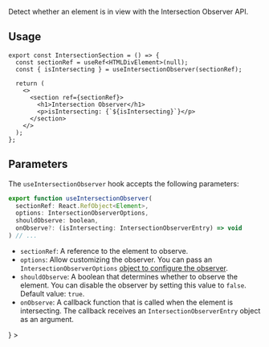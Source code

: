 

Detect whether an element is in view with the Intersection Observer API.

## Usage

```tsx
export const IntersectionSection = () => {
  const sectionRef = useRef<HTMLDivElement>(null);
  const { isIntersecting } = useIntersectionObserver(sectionRef);

  return (
    <>
      <section ref={sectionRef}>
        <h1>Intersection Observer</h1>
        <p>isIntersecting: {`${isIntersecting}`}</p>
      </section>
    </>
  );
};
```

## Parameters

The `useIntersectionObserver` hook accepts the following parameters:

```jsx
export function useIntersectionObserver(
  sectionRef: React.RefObject<Element>,
  options: IntersectionObserverOptions,
  shouldObserve: boolean,
  onObserve?: (isIntersecting: IntersectionObserverEntry) => void
) // ...
```

- `sectionRef`: A reference to the element to observe.
- `options`: Allow customizing the observer. You can pass an `IntersectionObserverOptions` [object to configure the observer](https://developer.mozilla.org/en-US/docs/Web/API/IntersectionObserver#instance_properties).
- `shouldObserve`: A boolean that determines whether to observe the element. You can disable the observer by setting this value to `false`. Default value: `true`.
- `onObserve`: A callback function that is called when the element is intersecting. The callback receives an `IntersectionObserverEntry` object as an argument.

<div className="mx-2 my-12">
  <ScrollytellingProvider>
    <StickyContainer
      overlay={
        <>
          <TrackedSection
            sectionID="RED"
            className="border-rose-400 dark:border-rose-700 bg-rose-200 dark:bg-rose-800 rounded-t-lg pt-[50vh]"
          />
          <TrackedSection
            sectionID="ORANGE"
            className="-mt-[3px] border-orange-400 dark:border-orange-700 bg-orange-200 dark:bg-orange-800"
          />
          <TrackedSection
            sectionID="YELLOW"
            className="-mt-[3px] border-yellow-400 dark:border-yellow-700 bg-yellow-200 dark:bg-yellow-800"
          />
          <TrackedSection
            sectionID="GREEN"
            className="-mt-[3px] border-green-400 dark:border-green-700 bg-green-200 dark:bg-green-800"
          />
          <TrackedSection
            sectionID="BLUE"
            className="-mt-[3px] border-blue-400 dark:border-blue-700 bg-blue-200 dark:bg-blue-800"
          />
          <TrackedSection
            sectionID="PURPLE"
            className="-mt-[3px] border-purple-400 dark:border-purple-700 bg-purple-200 dark:bg-purple-800 rounded-b-lg pt-[10vh]"
          />
        </>
      }
    >
      <div className="absolute left-0 right-0 top-0 h-screen">
          <ActiveSectionInfo />
      </div>
    </StickyContainer>
  </ScrollytellingProvider>
</div>


<div className="h-screen" />
